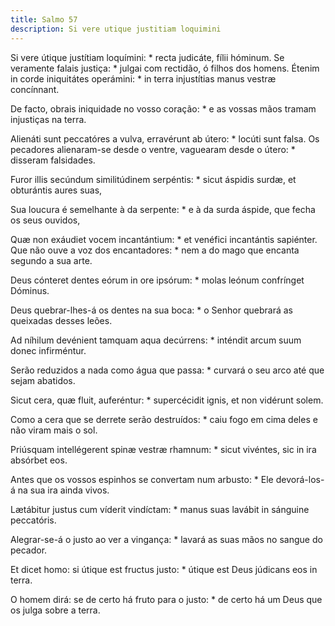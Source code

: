 ```yaml
---
title: Salmo 57
description: Si vere utique justitiam loquimini
---
```


<div class="side-by-side not-content">

Si vere útique justítiam loquímini: * recta judicáte, fílii hóminum.
  Se veramente falais justiça: * julgai com rectidão, ó filhos dos homens.
  Étenim in corde iniquitátes operámini: * in terra injustítias manus vestræ
    concínnant.

De facto, obrais iniquidade no vosso coração: * e as vossas mãos tramam
    injustiças na terra.

Alienáti sunt peccatóres a vulva, erravérunt ab útero: * locúti sunt falsa.
  Os pecadores alienaram-se desde o ventre, vaguearam desde o útero: *
    disseram falsidades.

Furor illis secúndum similitúdinem serpéntis: * sicut áspidis surdæ, et
    obturántis aures suas,

Sua loucura é semelhante à da serpente: * e à da surda áspide, que fecha os
    seus ouvidos,

Quæ non exáudiet vocem incantántium: * et venéfici incantántis sapiénter.
  Que não ouve a voz dos encantadores: * nem a do mago que encanta segundo a
    sua arte.

Deus cónteret dentes eórum in ore ipsórum: * molas leónum confrínget
    Dóminus.

Deus quebrar-lhes-á os dentes na sua boca: * o Senhor quebrará as queixadas
    desses leões.

Ad níhilum devénient tamquam aqua decúrrens: * inténdit arcum suum donec
    infirméntur.

Serão reduzidos a nada como água que passa: * curvará o seu arco até que
    sejam abatidos.

Sicut cera, quæ fluit, auferéntur: * supercécidit ignis, et non vidérunt
    solem.

Como a cera que se derrete serão destruídos: * caiu fogo em cima deles e não
    viram mais o sol.

Priúsquam intellégerent spinæ vestræ rhamnum: * sicut vivéntes, sic in ira
    absórbet eos.

Antes que os vossos espinhos se convertam num arbusto: * Ele devorá-los-á na
    sua ira ainda vivos.

Lætábitur justus cum víderit vindíctam: * manus suas lavábit in sánguine
    peccatóris.

Alegrar-se-á o justo ao ver a vingança: * lavará as suas mãos no sangue do
    pecador.

Et dicet homo: si útique est fructus justo: * útique est Deus júdicans eos
    in terra.

O homem dirá: se de certo há fruto para o justo: * de certo há um Deus que
    os julga sobre a terra.

</div>
